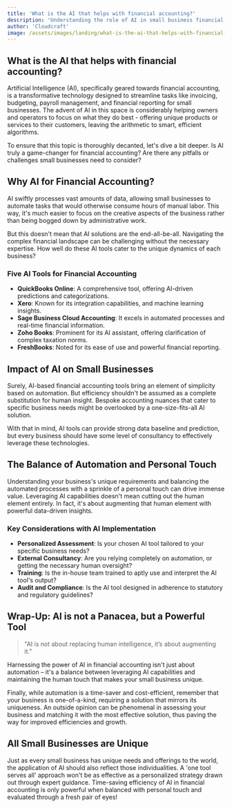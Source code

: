 ```yaml
---
title: 'What is the AI that helps with financial accounting?'
description: 'Understanding the role of AI in small business financial accounting.'
author: 'Cloudcraft'
image: /assets/images/landing/what-is-the-ai-that-helps-with-financial-accounting.jpg
---
```


## What is the AI that helps with financial accounting?

Artificial Intelligence (AI), specifically geared towards financial accounting, is a transformative technology designed to streamline tasks like invoicing, budgeting, payroll management, and financial reporting for small businesses. The advent of AI in this space is considerably helping owners and operators to focus on what they do best - offering unique products or services to their customers, leaving the arithmetic to smart, efficient algorithms.

To ensure that this topic is thoroughly decanted, let's dive a bit deeper. Is AI truly a game-changer for financial accounting? Are there any pitfalls or challenges small businesses need to consider?

<ServicesBlurb />

## Why AI for Financial Accounting? 

AI swiftly processes vast amounts of data, allowing small businesses to automate tasks that would otherwise consume hours of manual labor. This way, it's much easier to focus on the creative aspects of the business rather than being bogged down by administrative work. 

But this doesn't mean that AI solutions are the end-all-be-all. Navigating the complex financial landscape can be challenging without the necessary expertise. How well do these AI tools cater to the unique dynamics of each business?

### Five AI Tools for Financial Accounting 

 * **QuickBooks Online**: A comprehensive tool, offering AI-driven predictions and categorizations.
 * **Xero**: Known for its integration capabilities, and machine learning insights.
 * **Sage Business Cloud Accounting**: It excels in automated processes and real-time financial information.
 * **Zoho Books**: Prominent for its AI assistant, offering clarification of complex taxation norms.
 * **FreshBooks**: Noted for its ease of use and powerful financial reporting.

## Impact of AI on Small Businesses 

Surely, AI-based financial accounting tools bring an element of simplicity based on automation. But efficiency shouldn't be assumed as a complete substitution for human insight. Bespoke accounting nuances that cater to specific business needs might be overlooked by a one-size-fits-all AI solution.

With that in mind, AI tools can provide strong data baseline and prediction, but every business should have some level of consultancy to effectively leverage these technologies. 

## The Balance of Automation and Personal Touch

Understanding your business's unique requirements and balancing the automated processes with a sprinkle of a personal touch can drive immense value. Leveraging AI capabilities doesn't mean cutting out the human element entirely. In fact, it's about augmenting that human element with powerful data-driven insights.

### Key Considerations with AI Implementation

 * **Personalized Assessment**: Is your chosen AI tool tailored to your specific business needs?
 * **External Consultancy**: Are you relying completely on automation, or getting the necessary human oversight?
 * **Training**: Is the in-house team trained to aptly use and interpret the AI tool's output?
 * **Audit and Compliance**: Is the AI tool designed in adherence to statutory and regulatory guidelines?

<GetStartedBlurb />

## Wrap-Up: AI is not a Panacea, but a Powerful Tool

<blockquote> "AI is not about replacing human intelligence, it’s about augmenting it."</blockquote>

Harnessing the power of AI in financial accounting isn't just about automation – it's a balance between leveraging AI capabilities and maintaining the human touch that makes your small business unique. 

Finally, while automation is a time-saver and cost-efficient, remember that your business is one-of-a-kind, requiring a solution that mirrors its uniqueness. An outside opinion can be phenomenal in assessing your business and matching it with the most effective solution, thus paving the way for improved efficiencies and growth. 

## All Small Businesses are Unique 

Just as every small business has unique needs and offerings to the world, the application of AI should also reflect those individualities. A 'one tool serves all' approach won't be as effective as a personalized strategy drawn out through expert guidance. Time-saving efficiency of AI in financial accounting is only powerful when balanced with personal touch and evaluated through a fresh pair of eyes!
